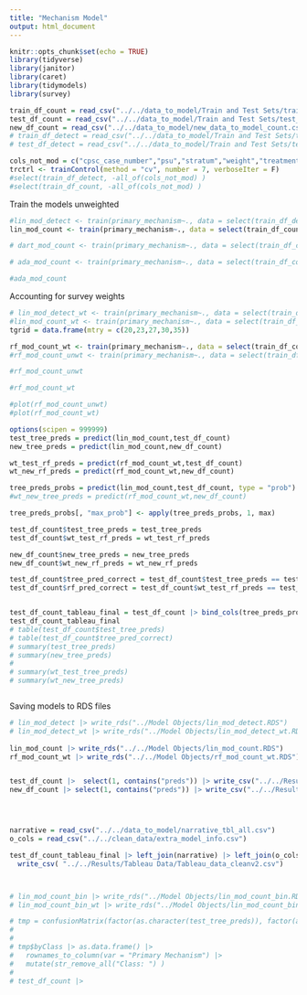 ```yaml
---
title: "Mechanism Model"
output: html_document
---
```


```r
knitr::opts_chunk$set(echo = TRUE)
library(tidyverse)
library(janitor)
library(caret)
library(tidymodels)
library(survey)
```


```r
train_df_count = read_csv("../../data_to_model/Train and Test Sets/train_df_count.csv")
test_df_count = read_csv("../../data_to_model/Train and Test Sets/test_df_count.csv")
new_df_count = read_csv("../../data_to_model/new_data_to_model_count.csv")
# train_df_detect = read_csv("../../data_to_model/Train and Test Sets/train_df_detect.csv")
# test_df_detect = read_csv("../../data_to_model/Train and Test Sets/test_df_detect.csv")
```



```r
cols_not_mod = c("cpsc_case_number","psu","stratum","weight","treatment_date")
trctrl <- trainControl(method = "cv", number = 7, verboseIter = F)
#select(train_df_detect, -all_of(cols_not_mod) )
#select(train_df_count, -all_of(cols_not_mod) )
```


Train the models unweighted
```r
#lin_mod_detect <- train(primary_mechanism~., data = select(train_df_detect, -all_of(cols_not_mod) ), method = "xgbLinear", trControl = trctrl)
lin_mod_count <- train(primary_mechanism~., data = select(train_df_count, -all_of(cols_not_mod) ), method = "xgbLinear", trControl = trctrl)

# dart_mod_count <- train(primary_mechanism~., data = select(train_df_count, -all_of(cols_not_mod) ), method = "xgbDART", trControl = trctrl)

# ada_mod_count <- train(primary_mechanism~., data = select(train_df_count, -all_of(cols_not_mod) ), method = "cforest", trControl = trctrl)

```

```r
#ada_mod_count
```


Accounting for survey weights
```r
# lin_mod_detect_wt <- train(primary_mechanism~., data = select(train_df_detect, -all_of(cols_not_mod) ), method = "xgbLinear", trControl = trctrl, weights = train_df_detect$weight)
#lin_mod_count_wt <- train(primary_mechanism~., data = select(train_df_count, -all_of(cols_not_mod) ), method = "xgbLinear", trControl = trctrl, weights = train_df_count$weight)
tgrid = data.frame(mtry = c(20,23,27,30,35))

rf_mod_count_wt <- train(primary_mechanism~., data = select(train_df_count, -all_of(cols_not_mod) ), method = "rf", trControl = trctrl, weights = train_df_count$weight, tuneGrid = tgrid)
#rf_mod_count_unwt <- train(primary_mechanism~., data = select(train_df_count, -all_of(cols_not_mod) ), method = "rf", trControl = trctrl, tuneGrid = tgrid)
```

```r
#rf_mod_count_unwt
```

```r
#rf_mod_count_wt
```


```r
#plot(rf_mod_count_unwt)
#plot(rf_mod_count_wt)
```


```r
options(scipen = 999999)
test_tree_preds = predict(lin_mod_count,test_df_count)
new_tree_preds = predict(lin_mod_count,new_df_count)

wt_test_rf_preds = predict(rf_mod_count_wt,test_df_count)
wt_new_rf_preds = predict(rf_mod_count_wt,new_df_count)

tree_preds_probs = predict(lin_mod_count,test_df_count, type = "prob")
#wt_new_tree_preds = predict(rf_mod_count_wt,new_df_count)

tree_preds_probs[, "max_prob"] <- apply(tree_preds_probs, 1, max)

test_df_count$test_tree_preds = test_tree_preds
test_df_count$wt_test_rf_preds = wt_test_rf_preds

new_df_count$new_tree_preds = new_tree_preds
new_df_count$wt_new_rf_preds = wt_new_rf_preds

test_df_count$tree_pred_correct = test_df_count$test_tree_preds == test_df_count$primary_mechanism
test_df_count$rf_pred_correct = test_df_count$wt_test_rf_preds == test_df_count$primary_mechanism


test_df_count_tableau_final = test_df_count |> bind_cols(tree_preds_probs)
test_df_count_tableau_final
# table(test_df_count$test_tree_preds)
# table(test_df_count$tree_pred_correct)
# summary(test_tree_preds)
# summary(new_tree_preds)
# 
# summary(wt_test_tree_preds)
# summary(wt_new_tree_preds)



```


Saving models to RDS files
```r
# lin_mod_detect |> write_rds("../Model Objects/lin_mod_detect.RDS")
# lin_mod_detect_wt |> write_rds("../Model Objects/lin_mod_detect_wt.RDS")
 
lin_mod_count |> write_rds("../../Model Objects/lin_mod_count.RDS")
rf_mod_count_wt |> write_rds("../../Model Objects/rf_mod_count_wt.RDS")


test_df_count |>  select(1, contains("preds")) |> write_csv("../../Results/Prediction Data/tree_multiclass_test_out.csv")
new_df_count |> select(1, contains("preds")) |> write_csv("../../Results/Prediction Data/tree_multiclass_new_out.csv")




narrative = read_csv("../../data_to_model/narrative_tbl_all.csv")
o_cols = read_csv("../../clean_data/extra_model_info.csv")

test_df_count_tableau_final |> left_join(narrative) |> left_join(o_cols) |>
  write_csv( "../../Results/Tableau Data/Tableau_data_cleanv2.csv")



# lin_mod_count_bin |> write_rds("../Model Objects/lin_mod_count_bin.RDS")
# lin_mod_count_bin_wt |> write_rds("../Model Objects/lin_mod_count_bin_wt.RDS")

```

```r
# tmp = confusionMatrix(factor(as.character(test_tree_preds)), factor(as.character(test_df_count$primary_mechanism)))
# 
# 
# tmp$byClass |> as.data.frame() |>
#   rownames_to_column(var = "Primary Mechanism") |>
#   mutate(str_remove_all("Class: ") )
# 
# test_df_count |>
  

```

